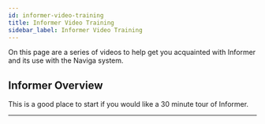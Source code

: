 ```yaml
---
id: informer-video-training
title: Informer Video Training
sidebar_label: Informer Video Training
---
```








On this page are a series of videos to help get you acquainted with Informer and its use with the Naviga system.



## Informer Overview

This is a good place to start if you would like a 30 minute tour of Informer.

---

<VideoPlayerWSeek url={videoOne} seekStops={InformerIntro01_08}/>


